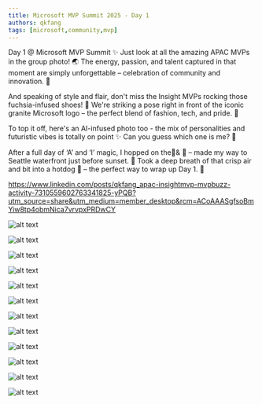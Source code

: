 ```yaml
---
title: Microsoft MVP Summit 2025 - Day 1
authors: qkfang
tags: [microsoft,community,mvp]
---
```


Day 1 @ Microsoft MVP Summit ✨ Just look at all the amazing APAC MVPs in the group photo! 🌏 The energy, passion, and talent captured in that moment are simply unforgettable – celebration of community and innovation. 💫

And speaking of style and flair, don't miss the Insight MVPs rocking those fuchsia-infused shoes! 👟 We're striking a pose right in front of the iconic granite Microsoft logo – the perfect blend of fashion, tech, and pride. 📸

To top it off, here's an AI-infused photo too - the mix of personalities and futuristic vibes is totally on point ✨ Can you guess which one is me? 👀

After a full day of ‘A’ and ‘I’ magic, I hopped on the🚊& 🚌 – made my way to Seattle waterfront just before sunset. 🌇 Took a deep breath of that crisp air and bit into a hotdog 🌭 – the perfect way to wrap up Day 1. 💖


https://www.linkedin.com/posts/qkfang_apac-insightmvp-mvpbuzz-activity-7310559602763341825-yPQB?utm_source=share&utm_medium=member_desktop&rcm=ACoAAASgfsoBmYiw8tp4obmNica7vrvpxPRDwCY



![alt text](images\2025-03-25-microsoft-mvp-summit-2025-day-1-1.jpg)

![alt text](images\2025-03-25-microsoft-mvp-summit-2025-day-1-2.jpg)

![alt text](images\2025-03-25-microsoft-mvp-summit-2025-day-1-3.jpg)

![alt text](images\2025-03-25-microsoft-mvp-summit-2025-day-1-4.jpg)

![alt text](images\2025-03-25-microsoft-mvp-summit-2025-day-1-5.jpg)

![alt text](images\2025-03-25-microsoft-mvp-summit-2025-day-1-6.jpg)

![alt text](images\2025-03-25-microsoft-mvp-summit-2025-day-1-7.jpg)

![alt text](images\2025-03-25-microsoft-mvp-summit-2025-day-1-8.jpg)

![alt text](images\2025-03-25-microsoft-mvp-summit-2025-day-1-9.jpg)

![alt text](images\2025-03-25-microsoft-mvp-summit-2025-day-1-10.jpg)

![alt text](images\2025-03-25-microsoft-mvp-summit-2025-day-1-11.jpg)

![alt text](images\2025-03-25-microsoft-mvp-summit-2025-day-1-12.jpg)














